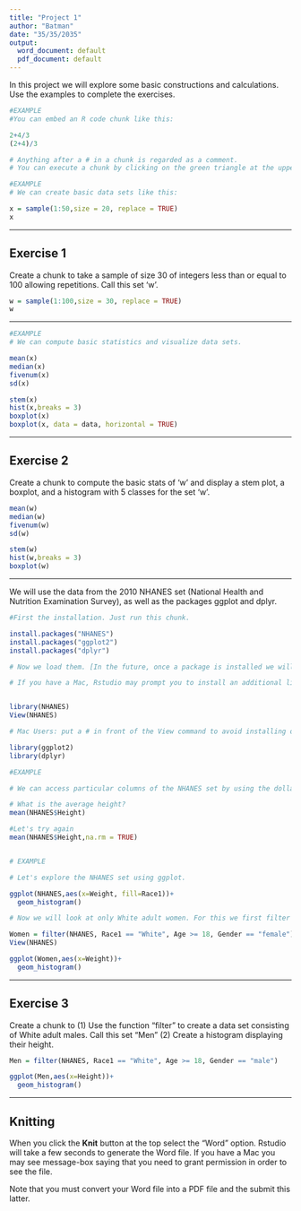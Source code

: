 ```yaml
---
title: "Project 1"
author: "Batman"
date: "35/35/2035"
output:
  word_document: default
  pdf_document: default
---
```


In this project we will explore some basic constructions and calculations. Use the examples to complete the exercises.

```r
#EXAMPLE
#You can embed an R code chunk like this:

2+4/3
(2+4)/3

# Anything after a # in a chunk is regarded as a comment.
# You can execute a chunk by clicking on the green triangle at the upper right-hand corner of this chunk. 

```

```r

#EXAMPLE
# We can create basic data sets like this:

x = sample(1:50,size = 20, replace = TRUE)
x

```

------------------------------------------------------------------------

## Exercise 1

Create a chunk to take a sample of size 30 of integers less than or equal to 100 allowing repetitions. Call this set 'w'.

```r

w = sample(1:100,size = 30, replace = TRUE)
w


```

------------------------------------------------------------------------

```r
#EXAMPLE
# We can compute basic statistics and visualize data sets.

mean(x)
median(x)
fivenum(x)
sd(x)

stem(x)
hist(x,breaks = 3)
boxplot(x)
boxplot(x, data = data, horizontal = TRUE)

```

------------------------------------------------------------------------

## Exercise 2

Create a chunk to compute the basic stats of 'w' and display a stem plot, a boxplot, and a histogram with 5 classes for the set 'w'.

```r
mean(w)
median(w)
fivenum(w)
sd(w)

stem(w)
hist(w,breaks = 3)
boxplot(w)

```

------------------------------------------------------------------------

We will use the data from the 2010 NHANES set (National Health and Nutrition Examination Survey), as well as the packages ggplot and dplyr.

```r

#First the installation. Just run this chunk.

install.packages("NHANES")
install.packages("ggplot2")
install.packages("dplyr")

```

```r

# Now we load them. [In the future, once a package is installed we will only have to load it.] Just run this chunk. 

# If you have a Mac, Rstudio may prompt you to install an additional library. You can also find it here https://www.xquartz.org/   This library is needed for the "View" command. 


library(NHANES)
View(NHANES)

# Mac Users: put a # in front of the View command to avoid installing other libraries.

library(ggplot2)
library(dplyr)


```

```r

#EXAMPLE

# We can access particular columns of the NHANES set by using the dollar symbol.

# What is the average height?
mean(NHANES$Height)

#Let's try again
mean(NHANES$Height,na.rm = TRUE)



```

```r

# EXAMPLE

# Let's explore the NHANES set using ggplot. 

ggplot(NHANES,aes(x=Weight, fill=Race1))+
  geom_histogram()

# Now we will look at only White adult women. For this we first filter the NHANES set, and then we create a histogram.

Women = filter(NHANES, Race1 == "White", Age >= 18, Gender == "female")
View(NHANES)

ggplot(Women,aes(x=Weight))+
  geom_histogram()


```

------------------------------------------------------------------------

## Exercise 3

Create a chunk to (1) Use the function "filter" to create a data set consisting of White adult males. Call this set "Men" (2) Create a histogram displaying their height.

```r

Men = filter(NHANES, Race1 == "White", Age >= 18, Gender == "male")

ggplot(Men,aes(x=Height))+
  geom_histogram()

```

------------------------------------------------------------------------

## Knitting

When you click the **Knit** button at the top select the "Word" option. Rstudio will take a few seconds to generate the Word file. If you have a Mac you may see message-box saying that you need to grant permission in order to see the file.

Note that you must convert your Word file into a PDF file and the submit this latter.
